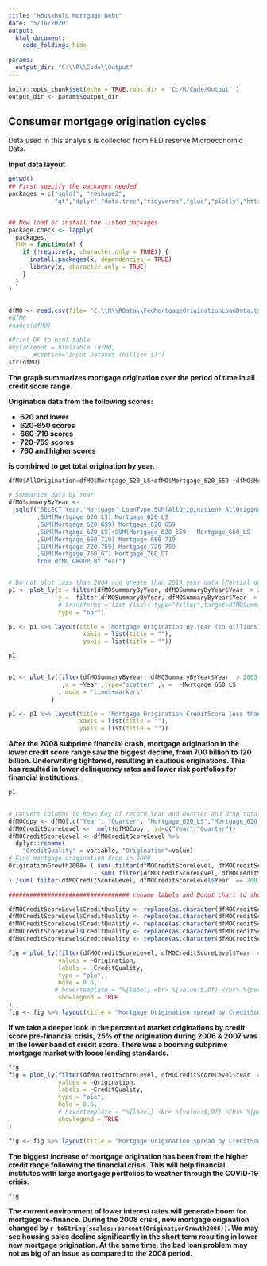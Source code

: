 ```yaml
---
title: "Household Mortgage Debt"
date: "5/16/2020"
output:
  html_document:
    code_folding: hide
    
params: 
  output_dir: "C:\\R\\Code\\Output"
---
```


<html>



```r
knitr::opts_chunk$set(echo = TRUE,root.dir = 'C:/R/Code/Output' )
output_dir <- params$output_dir
```

## Consumer mortgage origination cycles
 
Data used in this analysis is collected from FED reserve Microeconomic Data.
<p> </p></P><b>
Input data layout </b>
</P>

```r
getwd()
## First specify the packages needed
packages = c("sqldf", "reshape2",
             "gt","dplyr","data.tree","tidyverse","glue","plotly","httr","scales","htmlTable")


## Now load or install the listed packages
package.check <- lapply(
  packages,
  FUN = function(x) {
    if (!require(x, character.only = TRUE)) {
      install.packages(x, dependencies = TRUE)
      library(x, character.only = TRUE)
    }
  }
)
 

dfMO <- read.csv(file= "C:\\R\\RData\\FedMortgageOriginationLoanData.txt" , header=TRUE, quote = "\"", sep="\t")
#dfMO
#names(dfMO)

#Print DF to html table
#mytableout = htmlTable (dfMO, 
       #caption="Input Dataset (billion $)")  
str(dfMO) 
```
<p>
<B> The graph summarizes mortgage origination over the period of time in all credit score range.<p> Origination data from the following scores:
<ul>
  <li>620 and lower</li>
  <li>620-650 scores</li>
  <li>660-719 scores</li>
  <li>720-759 scores</li>
  <li>760 and higher scores</li>
</ul>
is combined to get total origination by year.  </B>
</p>


```r
dfMO$AllOrigination=dfMO$Mortgage_620_LS+dfMO$Mortgage_620_659 +dfMO$Mortgage_660_719+dfMO$Mortgage_720_759+dfMO$Mortgage_760_GT  

# Summarize data by Year
dfMOSummaryByYear <-  
  sqldf("SELECT Year,'Mortgage' LoanType,SUM(AllOrigination) AllOriginationA
        ,SUM(Mortgage_620_LS) Mortgage_620_LS
        ,SUM(Mortgage_620_659) Mortgage_620_659
        ,SUM(Mortgage_620_LS)+SUM(Mortgage_620_659)  Mortgage_660_LS
        ,SUM(Mortgage_660_719) Mortgage_660_719
        ,SUM(Mortgage_720_759) Mortgage_720_759
        ,SUM(Mortgage_760_GT) Mortgage_760_GT
        from dfMO GROUP BY Year") 


# Do not plot less than 2004 and greate than 2019 year data (Partial dataset for quarters)
p1 <- plot_ly(x = filter(dfMOSummaryByYear, dfMOSummaryByYear$Year  > 2003 & dfMOSummaryByYear$Year < 2020)$Year  ,
              y =  filter(dfMOSummaryByYear, dfMOSummaryByYear$Year  > 2003 & dfMOSummaryByYear$Year < 2020)$AllOrigination ,
              # transforms = list (list( type="filter",target=dfMOSummaryByYear$Year,operation='<',value = 2020)),
              type = "bar") 

p1 <- p1 %>% layout(title = "Mortgage Origination By Year (in Billions)",
                     xaxis = list(title = ""),
                     yaxis = list(title = ""))
```


```r
p1


p1 <- plot_ly(filter(dfMOSummaryByYear, dfMOSummaryByYear$Year  > 2003 & dfMOSummaryByYear$Year < 2020)
               ,x = ~Year ,type="scatter" ,y =  ~Mortgage_660_LS  
              , mode = 'lines+markers'
            )   

p1 <- p1 %>% layout(title = "Mortgage Origination CreditScore less than 660 By Year (in Billions)",
                    xaxis = list(title = ""),
                    yaxis = list(title = ""))
```
<B>  After the 2008 subprime financial crash, mortgage origination in the lower credit score range saw the biggest decline, from 700 billion to 120 billion. Underwriting tightened, resulting in cautious originations. This has resulted in lower delinquency rates and lower risk portfolios for financial institutions. </B>
```r
p1

 
# Convert columns to Rows Key of record Year and Quarter and drop total columns before transform and rename column
dfMOCopy <- dfMO[,c("Year", "Quarter", "Mortgage_620_LS","Mortgage_620_659","Mortgage_660_719","Mortgage_720_759","Mortgage_760_GT")]
dfMOCreditScoreLevel <-  melt(dfMOCopy , id=c("Year","Quarter"))
dfMOCreditScoreLevel <- dfMOCreditScoreLevel %>% 
  dplyr::rename( 
    "CreditQuality" = variable, "Origination"=value)   
# Find mortgage origination drop in 2008
OriginationGrowth2008= ( sum( filter(dfMOCreditScoreLevel, dfMOCreditScoreLevel$Year  == 2008)$Origination  )
                        - sum( filter(dfMOCreditScoreLevel, dfMOCreditScoreLevel$Year  == 2007)$Origination  )
) /sum( filter(dfMOCreditScoreLevel, dfMOCreditScoreLevel$Year  == 2007)$Origination  ) 

################################## rename labels and Donut chart to show case % Origination by Type during 2006 and 2007 ###############

dfMOCreditScoreLevel$CreditQuality <- replace(as.character(dfMOCreditScoreLevel$CreditQuality), dfMOCreditScoreLevel$CreditQuality == "Mortgage_620_LS", "<620")
dfMOCreditScoreLevel$CreditQuality <- replace(as.character(dfMOCreditScoreLevel$CreditQuality), dfMOCreditScoreLevel$CreditQuality == "Mortgage_720_759", "720-759")
dfMOCreditScoreLevel$CreditQuality <- replace(as.character(dfMOCreditScoreLevel$CreditQuality), dfMOCreditScoreLevel$CreditQuality == "Mortgage_760_GT", ">= 760")
dfMOCreditScoreLevel$CreditQuality <- replace(as.character(dfMOCreditScoreLevel$CreditQuality), dfMOCreditScoreLevel$CreditQuality == "Mortgage_620_659", "620-659")
dfMOCreditScoreLevel$CreditQuality <- replace(as.character(dfMOCreditScoreLevel$CreditQuality), dfMOCreditScoreLevel$CreditQuality == "Mortgage_660_719", "660-719")

fig = plot_ly(filter(dfMOCreditScoreLevel, dfMOCreditScoreLevel$Year  == 2006 | dfMOCreditScoreLevel$Year  == 2007) ,
              values = ~Origination, 
              labels = ~CreditQuality,
              type = "pie",
              hole = 0.6,
             # hovertemplate = "%{label} <br> %{value:$,0f} </br> %{percent} <extra></extra>",
              showlegend = TRUE 
)
fig <- fig %>% layout(title = "Mortgage Origination spread by CreditScore (2006-07) " )
```
<B>If we take a deeper look in the percent of market originations by credit score pre-financial crisis, 25%   of the origination during 2006 & 2007 was in the lower band of credit score. There was a booming subprime mortgage market with loose lending standards. </B>
```r

fig
fig = plot_ly(filter(dfMOCreditScoreLevel, dfMOCreditScoreLevel$Year  == 2018 | dfMOCreditScoreLevel$Year  == 2019) ,
              values = ~Origination, 
              labels = ~CreditQuality,
              type = "pie",
              hole = 0.6,
              # hovertemplate = "%{label} <br> %{value:$,0f} </br> %{percent} <extra></extra>",
              showlegend = TRUE 
)

fig <- fig %>% layout(title = "Mortgage Origination spread by CreditScore (2018-19) " )
```
<B>The biggest increase of mortgage origination has been from the higher credit range following the financial crisis. This will help financial institutes with large mortgage portfolios to weather through the COVID-19 crisis.</B>
```r
fig
```
<B> The current environment  of lower interest rates will generate boom for mortgage re-finance. During the 2008 crisis, new mortgage origination changed by  `r toString(scales::percent(OriginationGrowth2008))`. We may see housing sales decline significantly in the short term resulting in lower new mortgage origination. At the same time, the bad loan problem may not as big of an issue as compared to the 2008 period.</B>
 


</html>

